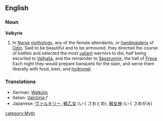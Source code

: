 ==English==
{{Wikipedia}}
===Noun===
'''Valkyrie'''

# In [[Norse]] [[mythology]], any of the female attendants, or [[handmaiden]]s of [[Odin]]. Said to be beautiful and to be armoured, they directed the course of battles and selected the most [[valiant]] warriors to die; half being escorted to [[Valhalla]], and the remainder to [[Sessrumnir]], the hall of [[Freya]]. Each night they would prepare banquets for the slain, and serve them liberally with food, beer, and [[hydromel]].

===Translations===
*German: [[Walküre]]
*Italian: [[Valchiria]] ''f''
*Japanese: [[ヴァルキリー]], [[戦乙女]] (いくさおとめ), [[戦女神]] (いくさめがみ)
[[category:Myth]]